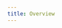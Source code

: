 ```yaml
---
title: Overview
---
```



<HeadTitle title="Overview - Usage | OpenBB Terminal Docs" />

<ul className="grid grid-cols-1 gap-4 -ml-6">
  <NewReferenceCard
    title="Structure and Navigation"
    description="Understand the terminal structure and how to navigate in it efficiently"
    url="structure-and-navigation"
  />
  <NewReferenceCard
    title="Commands and arguments"
    description="Understand what argument can be added to each command and leverage the auto-complete functionality"
    url="commands-and-arguments"
  />
  <NewReferenceCard
    title="Customization"
    description="Customize the OpenBB Terminal settings and feature flags"
    url="customizing-the-terminal"
  />
</ul>
